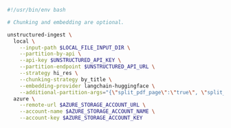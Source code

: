```bash CLI
#!/usr/bin/env bash

# Chunking and embedding are optional.

unstructured-ingest \
  local \
    --input-path $LOCAL_FILE_INPUT_DIR \
    --partition-by-api \
    --api-key $UNSTRUCTURED_API_KEY \
    --partition-endpoint $UNSTRUCTURED_API_URL \
    --strategy hi_res \
    --chunking-strategy by_title \
    --embedding-provider langchain-huggingface \
    --additional-partition-args="{\"split_pdf_page\":\"true\", \"split_pdf_allow_failed\":\"true\", \"split_pdf_concurrency_level\": 15}" \
  azure \
    --remote-url $AZURE_STORAGE_ACCOUNT_URL \
    --account-name $AZURE_STORAGE_ACCOUNT_NAME \
    --account-key $AZURE_STORAGE_ACCOUNT_KEY
```